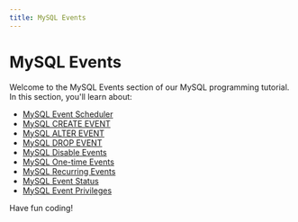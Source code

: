 ```yaml
---
title: MySQL Events
---
```


# MySQL Events

Welcome to the MySQL Events section of our MySQL programming tutorial. In this section, you'll learn about:

- [MySQL Event Scheduler](./0-mysql-event-scheduler.mdx)
- [MySQL CREATE EVENT](./1-mysql-create-event.mdx)
- [MySQL ALTER EVENT](./2-mysql-alter-event.mdx)
- [MySQL DROP EVENT](./3-mysql-drop-event.mdx)
- [MySQL Disable Events](./4-mysql-disable-events.mdx)
- [MySQL One-time Events](./5-mysql-one-time-events.mdx)
- [MySQL Recurring Events](./6-mysql-recurring-events.mdx)
- [MySQL Event Status](./7-mysql-event-status.mdx)
- [MySQL Event Privileges](./8-mysql-event-privileges.mdx)

Have fun coding!